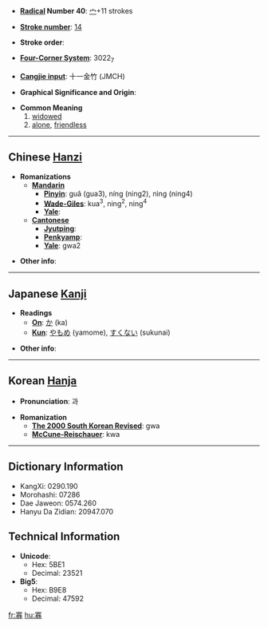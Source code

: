 * '''[[Wiktionary:Chinese radical index| Radical]] Number 40''': [[Wiktionary:Chinese radical index 宀|宀]]+11 strokes

* '''[[Wiktionary:Chinese total strokes index|Stroke number]]''': [[Wiktionary:Chinese total strokes index 14|14]]

* '''Stroke order''': 

* '''[[Wiktionary:Chinese four corner index|Four-Corner System]]''': 3022<sub>7</sub>

* '''[[Wiktionary:Chinese Cangjie index|Cangjie input]]''': 十一金竹 (JMCH)

* '''Graphical Significance and Origin''': 

* '''Common Meaning'''
*#[[widowed]]
*# [[alone]], [[friendless]]

----

== Chinese [[Hanzi]] ==

* '''Romanizations'''
** '''[[Mandarin]]'''
*** '''[[Pinyin]]''': guǎ (gua3), níng (ning2), nìng (ning4)
*** '''[[Wade-Giles]]''': kua<sup>3</sup>, ning<sup>2</sup>, ning<sup>4</sup>
*** '''[[Yale]]''': 
** '''[[Cantonese]]'''
*** '''[[Jyutping]]''':
*** '''[[Penkyamp]]''': 
*** '''[[Yale]]''': gwa2

* '''Other info''': 

----

== Japanese [[Kanji]] ==

* '''Readings'''
** '''[[On]]''': [[か]] (ka)
** '''[[Kun]]''': [[やもめ]] (yamome), [[すくない]] (sukunai)

* '''Other info''':  

----

== Korean [[Hanja]] ==

* '''Pronunciation''': 과

* '''Romanization'''
** '''[[The 2000 South Korean Revised Romanization|The 2000 South Korean Revised]]''': gwa
** '''[[McCune-Reischauer]]''': kwa

----

== Dictionary Information ==

* KangXi: 0290.190
* Morohashi: 07286
* Dae Jaweon: 0574.260
* Hanyu Da Zidian: 20947.070

== Technical Information ==

* '''Unicode''':
** Hex: 5BE1
** Decimal: 23521
* '''Big5''':
** Hex: B9E8
** Decimal: 47592

[[fr:寡]]
[[hu:寡]]